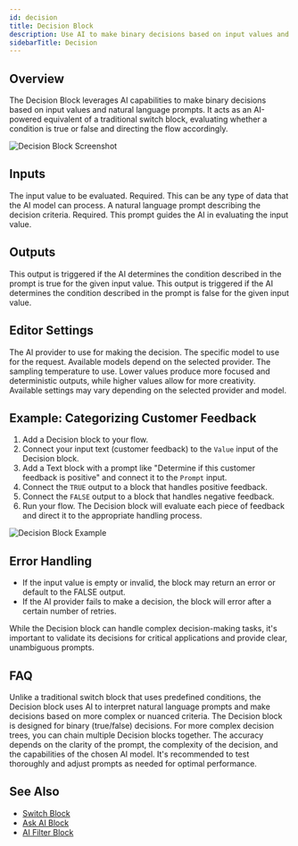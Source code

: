 ```yaml
---
id: decision
title: Decision Block
description: Use AI to make binary decisions based on input values and natural language prompts
sidebarTitle: Decision
---
```


## Overview

The Decision Block leverages AI capabilities to make binary decisions based on input values and natural language prompts. It acts as an AI-powered equivalent of a traditional switch block, evaluating whether a condition is true or false and directing the flow accordingly.

<Frame>
  <img src="/images/decision-block.png" alt="Decision Block Screenshot" />
</Frame>

## Inputs

<ParamField path="Value" type="any">
  The input value to be evaluated. Required. This can be any type of data that the AI model can process.
</ParamField>

<ParamField path="Prompt" type="string">
  A natural language prompt describing the decision criteria. Required. This prompt guides the AI in evaluating the input value.
</ParamField>

## Outputs

<ResponseField name="TRUE" type="boolean">
  This output is triggered if the AI determines the condition described in the prompt is true for the given input value.
</ResponseField>

<ResponseField name="FALSE" type="boolean">
  This output is triggered if the AI determines the condition described in the prompt is false for the given input value.
</ResponseField>

## Editor Settings

<ParamField path="Provider" type="string" default="OpenAI">
  The AI provider to use for making the decision.
</ParamField>

<ParamField path="Model" type="string" default="GPT-3.5-turbo">
  The specific model to use for the request. Available models depend on the selected provider.
</ParamField>

<ParamField path="Temperature" type="number" default={0.7}>
  The sampling temperature to use. Lower values produce more focused and deterministic outputs, while higher values allow for more creativity.
</ParamField>

<Note>
  Available settings may vary depending on the selected provider and model.
</Note>

## Example: Categorizing Customer Feedback

1. Add a Decision block to your flow.
2. Connect your input text (customer feedback) to the `Value` input of the Decision block.
3. Add a Text block with a prompt like "Determine if this customer feedback is positive" and connect it to the `Prompt` input.
4. Connect the `TRUE` output to a block that handles positive feedback.
5. Connect the `FALSE` output to a block that handles negative feedback.
6. Run your flow. The Decision block will evaluate each piece of feedback and direct it to the appropriate handling process.

<Frame>
  <img src="/images/decision-block-example.png" alt="Decision Block Example" />
</Frame>

## Error Handling

- If the input value is empty or invalid, the block may return an error or default to the FALSE output.
- If the AI provider fails to make a decision, the block will error after a certain number of retries.

<Warning>
  While the Decision block can handle complex decision-making tasks, it's important to validate its decisions for critical applications and provide clear, unambiguous prompts.
</Warning>

## FAQ

<AccordionGroup>
  <Accordion title="How does the Decision block differ from a traditional switch block?">
    Unlike a traditional switch block that uses predefined conditions, the Decision block uses AI to interpret natural language prompts and make decisions based on more complex or nuanced criteria.
  </Accordion>

  <Accordion title="Can the Decision block handle multiple conditions or outcomes?">
    The Decision block is designed for binary (true/false) decisions. For more complex decision trees, you can chain multiple Decision blocks together.
  </Accordion>

  <Accordion title="How accurate is the Decision block?">
    The accuracy depends on the clarity of the prompt, the complexity of the decision, and the capabilities of the chosen AI model. It's recommended to test thoroughly and adjust prompts as needed for optimal performance.
  </Accordion>
</AccordionGroup>

## See Also

- [Switch Block](/block-reference/logic/switch)
- [Ask AI Block](/block-reference/ai/ask-ai)
- [AI Filter Block](/block-reference/ai/ai-filter)
